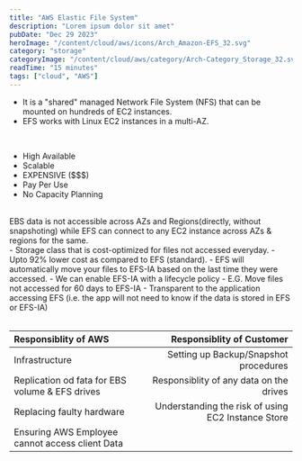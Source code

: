 ```yaml
---
title: "AWS Elastic File System"
description: "Lorem ipsum dolor sit amet"
pubDate: "Dec 29 2023"
heroImage: "/content/cloud/aws/icons/Arch_Amazon-EFS_32.svg"
category: "storage"
categoryImage: "/content/cloud/aws/category/Arch-Category_Storage_32.svg"
readTime: "15 minutes"
tags: ["cloud", "AWS"]
---
```



<Section
	link="efs-intro"
	title="What is Elastic File System?"
	imageUrl="/content/cloud/aws/icons/Arch_Amazon-EFS_32.svg"
/>

- It is a "shared" managed Network File System (NFS) that can be mounted on hundreds of EC2 instances.
- EFS works with Linux EC2 instances in a multi-AZ.

<br />
<Section link="efs-features" title="Features" />

- High Available
- Scalable
- EXPENSIVE ($$$)
- Pay Per Use
- No Capacity Planning

<br />
<Section link="efs-vs-ebs" title="Difference Between EBS & EFS" />
EBS data is not accessible across AZs and Regions(directly, without snapshoting)
while EFS can connect to any EC2 instance across AZs & regions for the same.

<Section link="efs-ia" title="Elastic File System - Infrequent Access (IA)" />-
Storage class that is cost-optimized for files not accessed everyday. - Upto 92%
lower cost as compared to EFS (standard). - EFS will automatically move your
files to EFS-IA based on the last time they were accessed. - We can enable
EFS-IA with a lifecycle policy - E.G. Move files not accessed for 60 days to
EFS-IA - Transparent to the application accessing EFS (i.e. the app will not
need to know if the data is stored in EFS or EFS-IA)

<Section link="efs-ia" title="Elastic File System - Shared Responsiblity" />
<br />

| Responsiblity of AWS                            |                          Responsiblity of Customer |
| :---------------------------------------------- | -------------------------------------------------: |
| Infrastructure                                  |              Setting up Backup/Snapshot procedures |
| Replication od fata for EBS volume & EFS drives |            Responsiblity of any data on the drives |
| Replacing faulty hardware                       | Understanding the risk of using EC2 Instance Store |
| Ensuring AWS Employee cannot access client Data |                                                    |
